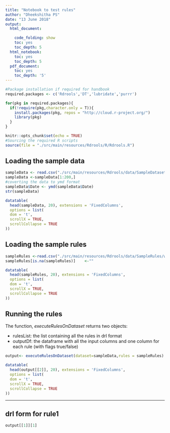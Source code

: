 ```yaml
---
title: "Notebook to test rules"
author: "Dheekshitha PS"
date: "13 June 2018"
output:
  html_document:

    code_folding: show
    toc: yes
    toc_depth: 5
  html_notebook:
    toc: yes
    toc_depth: 5
  pdf_document:
    toc: yes
    toc_depth: '5'
---
```


```r
#Package installation if required for handbook
required.packages <- c('Rdrools','DT','lubridate','purrr')

for(pkg in required.packages){
  if(!require(pkg,character.only = T)){
    install.packages(pkg, repos = "http://cloud.r-project.org/")
    library(pkg)
  }
}

```

```r
knitr::opts_chunk$set(echo = TRUE)
#Sourcing the required R scripts
source(file = "./src/main/resources/Rdrools/R/Rdrools.R")


```
## Loading the sample data
```r


sampleData <- read.csv("./src/main/resources/Rdrools/data/SampleDataset/TransactionsData.csv",stringsAsFactors = FALSE)
sampleData <-sampleData[1:200,]
#coverting the data to ymd format
sampleData$Date <- ymd(sampleData$Date)
str(sampleData)
```

     
```r

datatable(
  head(sampleData, 20), extensions = 'FixedColumns',
  options = list(
  dom = 't',
  scrollX = TRUE,
  scrollCollapse = TRUE
))
```



## Loading the sample rules

```r
sampleRules <-read.csv("./src/main/resources/Rdrools/data/SampleRules/workingRules.csv",stringsAsFactors = FALSE)
sampleRules[is.na(sampleRules)]    <-""
```
  
```r

datatable(
  head(sampleRules, 20), extensions = 'FixedColumns',
  options = list(
  dom = 't',
  scrollX = TRUE,
  scrollCollapse = TRUE
))
```



## Running the rules
The function, *executeRulesOnDataset* returns two objects: 
  
  * rulesList: the list containing all the rules in drl format
  * outputDf: the dataframe with all the input columns and one column for each rule (with flags true/false)
```r
output<- executeRulesOnDataset(dataset=sampleData,rules = sampleRules)

```
```r

datatable(
  head(output[[2]], 20), extensions = 'FixedColumns',
  options = list(
  dom = 't',
  scrollX = TRUE,
  scrollCollapse = TRUE
))
```



-----


## drl form for rule1
```r
output[[1]][1]
```